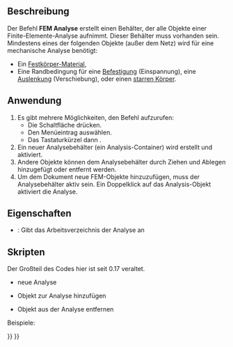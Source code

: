 <languages/>
{{Docnav/de
|
|[[FEM_MaterialSolid/de|MaterialFeststoff]]
|[[FEM_Workbench|FEM]]
|IconL=
|IconR=FEM_MaterialSolid.svg
|IconC=Workbench_FEM.svg
}}

{{GuiCommand/de
|Name=FEM Analysis
|Name/de=FEM Analyse
|MenuLocation=Modell → Neue Analyse
|Workbenches=[[FEM_Workbench/de|FEM]]
|Shortcut={{KEY|S}} {{KEY|A}}
|SeeAlso=[[FEM_tutorial/de|FEM Anleitung]]
}}

<span id="Description"></span>
==Beschreibung==

<div class="mw-translate-fuzzy">
Der Befehl '''FEM Analyse''' erstellt einen Behälter, der alle Objekte einer Finite-Elemente-Analyse aufnimmt. Dieser Behälter muss vorhanden sein. Mindestens eines der folgenden Objekte (außer dem Netz) wird für eine mechanische Analyse benötigt:
* Ein [[FEM_MaterialSolid/de|Festkörper-Material]],
* Eine Randbedingung für eine [[FEM_ConstraintFixed/de|Befestigung]] (Einspannung), eine [[FEM_ConstraintDisplacement/de|Auslenkung]] (Verschiebung), oder einen [[FEM_ConstraintRigidBody/de|starren Körper]].
</div>

<span id="Usage"></span>
==Anwendung==

# Es gibt mehrere Möglichkeiten, den Befehl aufzurufen:
#* Die Schaltfläche {{Button|[[Image:FEM_Analysis.svg|16px]] [[FEM_Analysis/de|Neue Analyse]]}} drücken.
#* Den Menüeintrag {{MenuCommand|Modell → [[Image:FEM_Analysis.svg|16px]] Neue Analyse}} auswählen.
#* Das Tastaturkürzel {{KEY|S}} dann {{KEY|A}}.
# Ein neuer Analysebehälter (ein Analysis-Container) wird erstellt und aktiviert.
# Andere Objekte können dem Analysebehälter durch Ziehen und Ablegen hinzugefügt oder entfernt werden.
# Um dem Dokument neue FEM-Objekte hinzuzufügen, muss der Analysebehälter aktiv sein. Ein Doppelklick auf das Analysis-Objekt aktiviert die Analyse.

<span id="Properties"></span>
==Eigenschaften==

* {{PropertyData|OutpuDir}}: Gibt das Arbeitsverzeichnis der Analyse an

<span id="Scripting"></span>
==Skripten==

Der Großteil des Codes hier ist seit 0.17 veraltet.
* neue Analyse
{{Code|code=
MechanicalAnalysis.makeMechanicalAnalysis( name )
}}

* Objekt zur Analyse hinzufügen
{{Code|code=
App.ActiveDocument.MechanicalAnalysis.Member = App.ActiveDocument.MechanicalAnalysis.Member + [ (object) ]
}}

* Objekt aus der Analyse entfernen
{{Code|code=
member = App.ActiveDocument.MechanicalAnalysis.Member
member.remove( documentobject )
 App.ActiveDocument.MechanicalAnalysis.Member = member
}}

Beispiele:
{{Code|code=
import MechanicalAnalysis
analysis = MechanicalAnalysis.makeMechanicalAnalysis("MechanicalAnalysis")
FemGui.setActiveAnalysis(analysis)

addobj = App.ActiveDocument.getObject("MechanicalMaterial")
App.ActiveDocument.MechanicalAnalysis.Member = App.ActiveDocument.MechanicalAnalysis.Member + [addobj]

removeobj = App.ActiveDocument.getObject("MechanicalMaterial")
member = App.ActiveDocument.MechanicalAnalysis.Member
member.remove(removeobj)
App.ActiveDocument.MechanicalAnalysis.Member = member
}}


{{Docnav/de
|
|[[FEM_MaterialSolid/de|MaterialFeststoff]]
|[[FEM_Workbench|FEM]]
|IconL=
|IconR=FEM_MaterialSolid.svg
|IconC=Workbench_FEM.svg
}}

{{FEM Tools navi{{#translation:}}}}
{{Userdocnavi{{#translation:}}}}